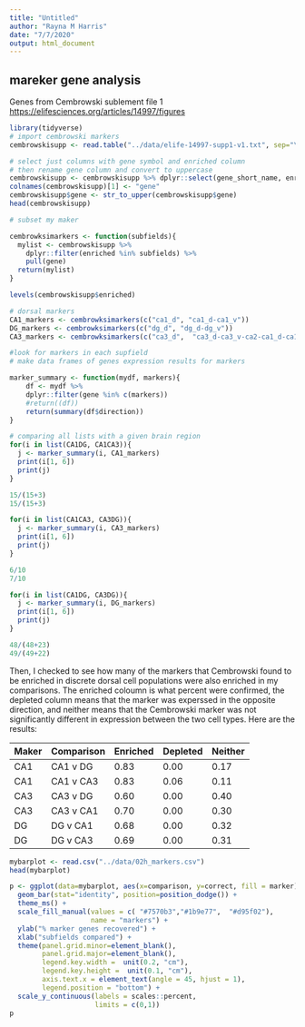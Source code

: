 ```yaml
---
title: "Untitled"
author: "Rayna M Harris"
date: "7/7/2020"
output: html_document
---
```



## mareker gene analysis

Genes from Cembrowski sublement file 1 <https://elifesciences.org/articles/14997/figures>

```r
library(tidyverse)
# import cembrowski markers
cembrowskisupp <- read.table("../data/elife-14997-supp1-v1.txt", sep="\t", header = T)

# select just columns with gene symbol and enriched column
# then rename gene column and convert to uppercase
cembrowskisupp <- cembrowskisupp %>% dplyr::select(gene_short_name, enriched) 
colnames(cembrowskisupp)[1] <- "gene"
cembrowskisupp$gene <- str_to_upper(cembrowskisupp$gene)
head(cembrowskisupp)

# subset my maker

cembrowksimarkers <- function(subfields){
  mylist <- cembrowskisupp %>% 
    dplyr::filter(enriched %in% subfields) %>% 
    pull(gene)
  return(mylist)
}

levels(cembrowskisupp$enriched)

# dorsal markers 
CA1_markers <- cembrowksimarkers(c("ca1_d", "ca1_d-ca1_v"))
DG_markers <- cembrowksimarkers(c("dg_d", "dg_d-dg_v"))
CA3_markers <- cembrowksimarkers(c("ca3_d",  "ca3_d-ca3_v-ca2-ca1_d-ca1_v"))
```




```r
#look for markers in each supfield
# make data frames of genes expression results for markers 

marker_summary <- function(mydf, markers){
    df <- mydf %>%
    dplyr::filter(gene %in% c(markers)) 
    #return((df))
    return(summary(df$direction))
}

# comparing all lists with a given brain region
for(i in list(CA1DG, CA1CA3)){
  j <- marker_summary(i, CA1_markers)
  print(i[1, 6])
  print(j)
}

15/(15+3)
15/(15+3)

for(i in list(CA1CA3, CA3DG)){
  j <- marker_summary(i, CA3_markers)
  print(i[1, 6])
  print(j)
}

6/10
7/10

for(i in list(CA1DG, CA3DG)){
  j <- marker_summary(i, DG_markers)
  print(i[1, 6])
  print(j)
}

48/(48+23)
49/(49+22)

```

Then, I checked to see how many of the markers that Cembrowski found to be enriched in discrete dorsal cell populations were also enriched in my comparisons. The enriched coloumn is what percent were confirmed, the depleted column means that the marker was experssed in the opposite direction, and neither means that the Cembrowski marker was not significantly different in expression between the two cell types. Here are the results:

| Maker | Comparison | Enriched | Depleted | Neither |
|-------|------------|----------|----------|---------|
| CA1 | CA1 v DG | 0.83 | 0.00 | 0.17 |
| CA1 | CA1 v CA3 | 0.83 | 0.06 | 0.11 |
| CA3 | CA3 v DG | 0.60 | 0.00 | 0.40 |
| CA3 | CA3 v CA1 | 0.70 | 0.00 | 0.30 |
| DG | DG v CA1 | 0.68 | 0.00 | 0.32 |
| DG | DG v CA3 | 0.69 | 0.00 | 0.31 |

```r
mybarplot <- read.csv("../data/02h_markers.csv")
head(mybarplot)

p <- ggplot(data=mybarplot, aes(x=comparison, y=correct, fill = marker)) +
  geom_bar(stat="identity", position=position_dodge()) +
  theme_ms() +
  scale_fill_manual(values = c( "#7570b3","#1b9e77",  "#d95f02"),
                    name = "markers") +
  ylab("% marker genes recovered") +
  xlab("subfields compared") +
  theme(panel.grid.minor=element_blank(),
        panel.grid.major=element_blank(),
        legend.key.width =  unit(0.2, "cm"),
        legend.key.height =  unit(0.1, "cm"),
        axis.text.x = element_text(angle = 45, hjust = 1),
        legend.position = "bottom") +
  scale_y_continuous(labels = scales::percent,
                     limits = c(0,1)) 
p
```

